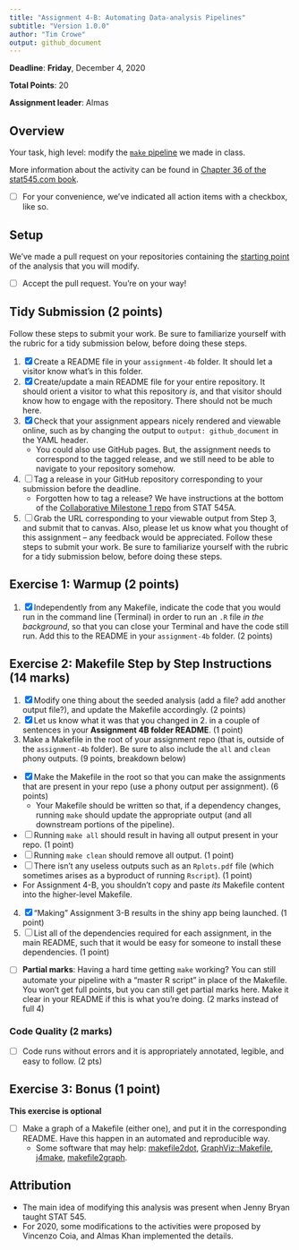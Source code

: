 ```yaml
---
title: "Assignment 4-B: Automating Data-analysis Pipelines"
subtitle: "Version 1.0.0" 
author: "Tim Crowe"
output: github_document
---
```


__Deadline__: **Friday**, December 4, 2020

__Total Points__: 20

__Assignment leader__: Almas

## Overview

Your task, high level: modify the [`make` pipeline](https://github.com/UBC-STAT/stat545.stat.ubc.ca/tree/master/content/assignments/assignment-4b/make-activity) we made in class. 

More information about the activity can be found in [Chapter 36 of the stat545.com book](http://stat545.com/automation04_make-activity.html).

- [ ] For your convenience, we've indicated all action items with a checkbox, like so.

## Setup

We've made a pull request on your repositories containing the [starting point](https://github.com/UBC-STAT/stat545.stat.ubc.ca/tree/master/content/assignments/assignment-4b) of the analysis that you will modify.

- [ ] Accept the pull request. You're on your way!


## Tidy Submission (2 points)

Follow these steps to submit your work. Be sure to familiarize yourself with the rubric for a tidy submission below, before doing these steps.

1. [x] Create a README file in your `assignment-4b` folder. It should let a visitor know what's in this folder.
2. [x] Create/update a main README file for your entire repository. It should orient a visitor to what this repository _is_, and that visitor should know how to engage with the repository. There should not be much here.
3. [x] Check that your assignment appears nicely rendered and viewable online, such as by changing the output to `output: github_document` in the YAML header. 
    - You could also use GitHub pages. But, the assignment needs to correspond to the tagged release, and we still need to be able to navigate to your repository somehow.
4. [ ] Tag a release in your GitHub repository corresponding to your submission before the deadline.
    - Forgotten how to tag a release? We have instructions at the bottom of the [Collaborative Milestone 1 repo](https://stat545.stat.ubc.ca/collaborative-project/milestone1/readme/) from STAT 545A.
5. [ ] Grab the URL corresponding to your viewable output from Step 3, and submit that to canvas. Also, please let us know what you thought of this assignment -- any feedback would be appreciated. Follow these steps to submit your work. Be sure to familiarize yourself with the rubric for a tidy submission below, before doing these steps.


## Exercise 1: Warmup (2 points)

1. [x] Independently from any Makefile, indicate the code that you would run in the command line (Terminal) in order to run an `.R` file _in the background_, so that you can close your Terminal and have the code still run. Add this to the README in your `assignment-4b` folder. (2 points)


## Exercise 2: Makefile Step by Step Instructions (14 marks)

1. [x] Modify one thing about the seeded analysis (add a file? add another output file?), and update the Makefile accordingly. (2 points)
2. [x] Let us know what it was that you changed in 2. in a couple of sentences in your **Assignment 4B folder README**. (1 point)
3. Make a Makefile in the root of your assignment repo (that is, outside of the `assignment-4b` folder). Be sure to also include the `all` and `clean` phony outputs. (9 points, breakdown below) 
  - [x] Make the Makefile in the root so that you can make the assignments that are present in your repo (use a phony output per assignment). (6 points)
    - Your Makefile should be written so that, if a dependency changes, running `make` should update the appropriate output (and all downstream portions of the pipeline).
  - [ ] Running `make all` should result in having all output present in your repo. (1 point)
  - [ ] Running `make clean` should remove all output. (1 point)
  - [ ] There isn't any useless outputs such as an `Rplots.pdf` file (which sometimes arises as a byproduct of running `Rscript`). (1 point)
  - For Assignment 4-B, you shouldn't copy and paste _its_ Makefile content into the higher-level Makefile. 
4. [x] "Making" Assignment 3-B results in the shiny app being launched. (1 point)
5. [ ] List all of the dependencies required for each assignment, in the main README, such that it would be easy for someone to install these dependencies. (1 point)

- [ ] **Partial marks**: Having a hard time getting `make` working? You can still automate your pipeline with a "master R script" in place of the Makefile. You won't get full points, but you can still get partial marks here. Make it clear in your README if this is what you're doing. (2 marks instead of full 4)

### Code Quality (2 marks)

- [ ] Code runs without errors and it is appropriately annotated, legible, and easy to follow. (2 pts)



## Exercise 3: Bonus (1 point)

**This exercise is optional**

- [ ] Make a graph of a Makefile (either one), and put it in the corresponding README. Have this happen in an automated and reproducible way.
	- Some software that may help: [makefile2dot](https://github.com/vak/makefile2dot), [GraphViz::Makefile](https://metacpan.org/pod/GraphViz::Makefile), [j4make](https://github.com/lindenb/j4make), [makefile2graph](https://github.com/lindenb/makefile2graph).
	
## Attribution

- The main idea of modifying this analysis was present when Jenny Bryan taught STAT 545.
- For 2020, some modifications to the activities were proposed by Vincenzo Coia, and Almas Khan implemented the details. 
